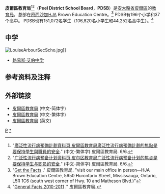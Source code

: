 '''皮爾區教育局'''<ref>"[http://www.peelschools.org/facts/documents/ChineseTraditional_Factsheet.pdf 廣泛性流行病預備計劃資料頁 皮爾區教育局廣泛性流行病預備計劃的焦點是要保持學生與職員的安全]{{Dead link|date=2018年6月 |bot=InternetArchiveBot |fix-attempted=no }}." (中文-繁体字) 皮爾區教育局. 6/6.</ref><ref>"[http://www.peelschools.org/facts/documents/ChineseSimplified_Factsheet.pdf 广泛性流行病预备计划资料页 皮尔区教育局广泛性流行病预备计划的焦奌是要保持学生与职员的安全]{{Dead link|date=2018年6月 |bot=InternetArchiveBot |fix-attempted=no }}." (中文-简体字) 皮爾區教育局. 6/6.</ref>（'''Peel District School Board'''，'''PDSB'''）是[[安大略省|安大略省]][[皮爾區|皮爾區]]的[[教育局|教育局]]，总部在[[密西沙加|密西沙加]]HJA Brown Education Centre。<ref>"[http://www.peel.edu.on.ca/facts/ Get the Facts] {{Wayback|url=http://www.peel.edu.on.ca/facts/ |date=20120423113018 }}." 皮爾區教育局. "visit our main office in person—HJA Brown Education Centre, 5650 Hurontario Street, Mississauga, Ontario, L5R 1C6 (south west corner of Hwy. 10 and Matheson Blvd.)"</ref> PDSB有196个小学和37个高中。 PDSB也有151,072名学生（106,820名小学生和44,252名高中生）。<ref>"[http://www.peel.edu.on.ca/facts/facts/general.htm General Facts 2010-2011] {{Wayback|url=http://www.peel.edu.on.ca/facts/facts/general.htm |date=20120319155314 }}." 皮爾區教育局.</ref>

==中学==
[[File:LouiseArbourSecScho.jpg|thumb]]]]
{{expand section}}
* [[路易斯·艾伯中学|路易斯·艾伯中学]]

== 参考资料及注释 ==
{{reflist}}

== 外部链接 ==
* [https://web.archive.org/web/20170623235933/http://languages.peelschools.org/chinese_s/home/ 皮爾區教育局] (中文-简体字)
* [https://web.archive.org/web/20170624022702/http://languages.peelschools.org/chinese_t/home/ 皮爾區教育局] (中文-繁体字)
* [http://www.peel.edu.on.ca/ 皮爾區教育局] {{Wayback|url=http://www.peel.edu.on.ca/ |date=20060409100923 }} (英文)

[[Category:安大略的学区|P]]
[[Category:皮爾區教育局|*]]